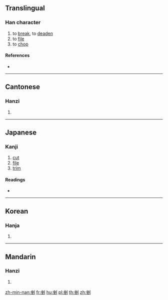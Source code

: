 ==Translingual==

===Han character===
{{Han char|rn=18|rad=刀|as=07|sn=9|four=82100|canj=OGLN|ids=⿰坐刂}}

# to [[break]], to [[deaden]]
# to [[file]]
# to [[chop]]

====References====
* {{Han ref|kx=0140.040|dkj=01999|dj=0317.100|hdz=10342.090|uh=5249|ud=21065|bh=CDF1|bd=52721}}

----

==Cantonese==

===Hanzi===
{{yue-hanzi|jyut=|y=cho3}}

# {{defn|lang=yue|sort=刀07}}

----

==Japanese==

===Kanji===
{{ja-kanji|grade=|rs=刀07}}

# [[cut]]
# [[file]]
# [[trim]]

====Readings====
* {{ja-readings|on=[[さ]] (sa)|kun=[[くじく]] (kujiku), [[かどおとる]] (kadootoru)}}

----

==Korean==

===Hanja===
{{ko-hanja|hangeul=좌|rv=jwa|mr=chwa}}

# {{defn|lang=ko|sort=刀07}}

----

==Mandarin==

===Hanzi===
{{cmn-hanzi|pin=[[cuò]] ([[cuo4]])|wg=ts'o<sup>4</sup>}}

# {{defn|lang=cmn|sort=刀07}}

[[zh-min-nan:剉]]
[[fr:剉]]
[[hu:剉]]
[[pl:剉]]
[[th:剉]]
[[zh:剉]]